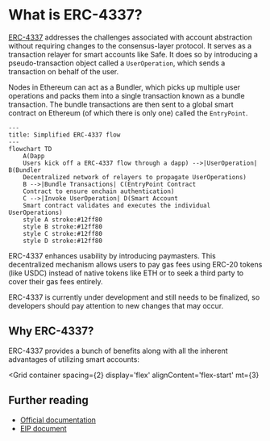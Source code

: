 
# What is ERC-4337?

[ERC-4337](../../home/glossary.md#erc-4337) addresses the challenges associated with account abstraction without requiring changes to the consensus-layer protocol. It serves as a transaction relayer for smart accounts like Safe. It does so by introducing a pseudo-transaction object called a `UserOperation`, which sends a transaction on behalf of the user.

Nodes in Ethereum can act as a Bundler, which picks up multiple user operations and packs them into a single transaction known as a bundle transaction. The bundle transactions are then sent to a global smart contract on Ethereum (of which there is only one) called the `EntryPoint`.

``` mermaid
---
title: Simplified ERC-4337 flow
---
flowchart TD
    A(Dapp
    Users kick off a ERC-4337 flow through a dapp) -->|UserOperation| B(Bundler
    Decentralized network of relayers to propagate UserOperations)
    B -->|Bundle Transactions| C(EntryPoint Contract
    Contract to ensure onchain authentication)
    C -->|Invoke UserOperation| D(Smart Account 
    Smart contract validates and executes the individual UserOperations)
    style A stroke:#12ff80
    style B stroke:#12ff80
    style C stroke:#12ff80
    style D stroke:#12ff80
```

ERC-4337 enhances usability by introducing paymasters. This decentralized mechanism allows users to pay gas fees using ERC-20 tokens (like USDC) instead of native tokens like ETH or to seek a third party to cover their gas fees entirely.

ERC-4337 is currently under development and still needs to be finalized, so developers should pay attention to new changes that may occur.

## Why ERC-4337?

ERC-4337 provides a bunch of benefits along with all the inherent advantages of utilizing smart accounts:

<Grid
  container
  spacing={2}
  display='flex'
  alignContent='flex-start'
  mt={3}
>
  <Grid item xs={12} md={4}>
    <CustomCard
      title={'Flexibility of payments'}
      description={'Users can decide how to pay the gas fees. Use native tokens like ETH, ERC-20 tokens, or even sponsored transactions.'}
      url=""
      newTab={false}
    />
  </Grid>
  <Grid item xs={12} md={4}>
    <CustomCard
      title={'Freedom of Authentication'}
      description={'It enables the use of different authentication mechanisms, such as multi-signature, passkeys, and future quantum-proof cryptography.'}
      url=""
      newTab={false}
    />
  </Grid>
  <Grid item xs={12} md={4}>
    <CustomCard
      title={'Decentralization'}
      description={'It\'s supported by various providers, avoiding lock-in to a single-relayer technology, offering an anti-fragile approach with no single point of failure.'}
      url=""
      newTab={false}
    />
  </Grid>
</Grid>


## Further reading

- [Official documentation](https://www.erc4337.io)
- [EIP document](https://eips.ethereum.org/EIPS/eip-4337)
